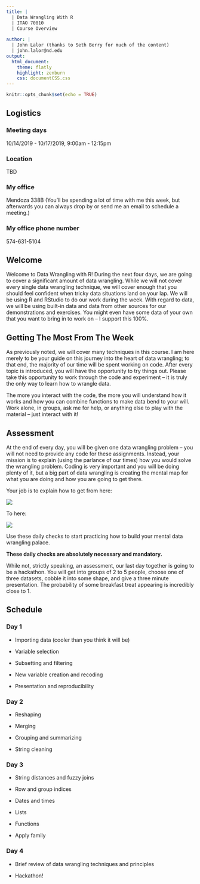 ---
title: | 
  | Data Wrangling With R
  | ITAO 70810
  | Course Overview
  
author: |
  | John Lalor (thanks to Seth Berry for much of the content)
  | john.lalor@nd.edu
output:
  html_document:
    theme: flatly
    highlight: zenburn
    css: documentCSS.css
---

```{r setup, include=FALSE}
knitr::opts_chunk$set(echo = TRUE)
```

## Logistics
### Meeting days 
10/14/2019 - 10/17/2019, 9:00am - 12:15pm

### Location
TBD

### My office
Mendoza 338B (You'll be spending a lot of time with me this week, but afterwards you can always drop by or send me an email to schedule a meeting.)

### My office phone number
574-631-5104


## Welcome

Welcome to Data Wrangling with R!
During the next four days, we are going to cover a significant amount of data wrangling. 
While we will not cover every single data wrangling technique, we will cover enough that you should feel confident when tricky data situations land on your lap. 
We will be using R and RStudio to do our work during the week. 
With regard to data, we will be using built-in data and data from other sources for our demonstrations and exercises. 
You might even have some data of your own that you want to bring in to work on -- I support this 100%.
 

## Getting The Most From The Week

As previously noted, we will cover many techniques in this course. 
I am here merely to be your guide on this journey into the heart of data wrangling; to that end, the majority of our time will be spent working on code. 
After every topic is introduced, you will have the opportunity to try things out. 
Please take this opportunity to work through the code and experiment -- it is truly the only way to learn how to wrangle data. 

The more you interact with the code, the more you will understand how it works and how you can combine functions to make data bend to your will. 
Work alone, in groups, ask me for help, or anything else to play with the material -- just interact with it!

## Assessment

At the end of every day, you will be given one data wrangling problem -- you will not need to provide any code for these assignments. 
Instead, your mission is to explain (using the parlance of our times) how you would solve the wrangling problem. 
Coding is very important and you will be doing plenty of it, but a big part of data wrangling is creating the mental map for what you are doing and how you are going to get there.

Your job is to explain how to get from here:

![](kryptPuzzle.jpg)


To here:

![](http://i.pinimg.com/736x/a8/56/17/a85617ee1a02495037456d753f15b80f--most-beautiful-puzzles.jpg)

Use these daily checks to start practicing how to build your mental data wrangling palace.

**These daily checks are absolutely necessary and mandatory.**

While not, strictly speaking, an assessment, our last day together is going to be a hackathon. 
You will get into groups of 2 to 5 people, choose one of three datasets, cobble it into some shape, and give a three minute presentation. 
The probability of some breakfast treat appearing is incredibly close to 1.  

## Schedule
### Day 1

- Importing data (cooler than you think it will be)

- Variable selection

- Subsetting and filtering

- New variable creation and recoding

- Presentation and reproducibility

### Day 2

- Reshaping

- Merging

- Grouping and summarizing

- String cleaning

### Day 3

- String distances and fuzzy joins

- Row and group indices

- Dates and times

- Lists

- Functions

- Apply family

### Day 4

- Brief review of data wrangling techniques and principles

- Hackathon!